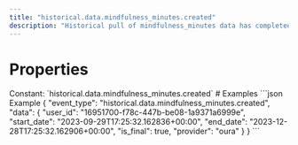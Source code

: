 ```yaml
---
title: "historical.data.mindfulness_minutes.created"
description: "Historical pull of mindfulness_minutes data has completed and you can now pull data for this resource."
---
```

# Properties
<ResponseField name="event_type" type="const string" required="true">
Constant: `historical.data.mindfulness_minutes.created`
</ResponseField>
<ResponseField name="data" type="HistoricalDataCreated" required="true">
<Expandable title="HistoricalDataCreated" defaultOpen="true">
<ResponseField name="user_id" type="string" required="true">
</ResponseField>
<ResponseField name="start_date" type="string" required="true">
</ResponseField>
<ResponseField name="end_date" type="string" required="true">
</ResponseField>
<ResponseField name="is_final" type="boolean" required="true">
</ResponseField>
<ResponseField name="provider" type="string" required="true">
</ResponseField>
</Expandable>
</ResponseField>
# Examples
<CodeGroup>
```json Example
{
  "event_type": "historical.data.mindfulness_minutes.created",
  "data": {
    "user_id": "16951700-f78c-447b-be08-1a9371a6999e",
    "start_date": "2023-09-29T17:25:32.162836+00:00",
    "end_date": "2023-12-28T17:25:32.162906+00:00",
    "is_final": true,
    "provider": "oura"
  }
}
```
</CodeGroup>
